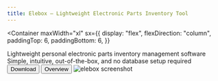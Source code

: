 ```yaml
---
title: Elebox – Lightweight Electronic Parts Inventory Tool
---
```



<Container
  maxWidth="xl"
  sx={{
    display: "flex",
    flexDirection: "column",
    paddingTop: 6,
    paddingBottom: 6,
  }}
>
  <Stack spacing={4}>
    <Box sx={{ maxWidth: "md" }}>
      <Typography variant="h3" sx={{ lineHeight: "1.2", fontWeight: 700 }}>
        Lightweight personal electronic parts inventory management software
      </Typography>
    </Box>
    <Box>
      <Typography variant="h6" sx={{ lineHeight: "1.2", fontWeight: 300 }}>
        Simple, intuitive, out-of-the-box, and no database setup required
      </Typography>
    </Box>
    <Box>
      <Stack direction="row" spacing={2}>
        <Button
          href="https://github.com/ziteh/elebox/releases/latest"
          variant="contained"
          disableElevation
          component="a"
          target="_blank"
          rel="noopener noreferrer"
          sx={{ textTransform: "none" }}
        >
          Download
        </Button>
        <Button
          href="/elebox/docs/overview"
          variant="text"
          disableElevation
          sx={{ textTransform: "none" }}
        >
          Overview
        </Button>
      </Stack>
    </Box>
    <Box
      sx={{
        display: "flex",
        justifyContent: "center",
      }}
    >
      <Box
        sx={{
          width: 800,
          borderRadius: "8px",
          overflow: "hidden",
        }}
      >
        <Image
          src="https://i.imgur.com/i6ihU9o.png"
          alt="elebox screenshot"
          width={800}
          height={628}
        />
      </Box>
    </Box>
  </Stack>
</Container>
